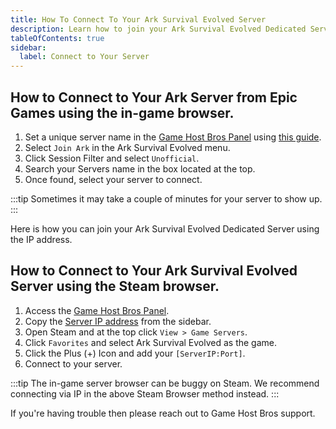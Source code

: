 ---
title: How To Connect To Your Ark Survival Evolved Server
description: Learn how to join your Ark Survival Evolved Dedicated Server using the IP address.
tableOfContents: true
sidebar:
  label: Connect to Your Server
---

## How to Connect to Your Ark Server from Epic Games using the in-game browser. 

1. Set a unique server name in the [Game Host Bros Panel](https://panel.gamehostbros.com/) using [this guide](https://guides.gamehostbros.com/games/ark-survival-evolved/change-server-name/).
2. Select `Join Ark` in the Ark Survival Evolved menu.
3. Click Session Filter and select `Unofficial`.
4. Search your Servers name in the box located at the top.
5. Once found, select your server to connect.

:::tip
Sometimes it may take a couple of minutes for your server to show up.
:::

Here is how you can join your Ark Survival Evolved Dedicated Server using the IP address.

## How to Connect to Your Ark Survival Evolved Server using the Steam browser.

1. Access the [Game Host Bros Panel](https://panel.gamehostbros.com/).
2. Copy the [Server IP address](https://www.youtube.com/watch?v=Ap7DtDF-wYg) from the sidebar.
3. Open Steam and at the top click `View > Game Servers`.
4. Click `Favorites` and select Ark Survival Evolved as the game.
5. Click the Plus (+) Icon and add your `[ServerIP:Port]`.
6. Connect to your server.

:::tip
The in-game server browser can be buggy on Steam. We recommend connecting via IP in the above Steam Browser method instead.
:::

If you're having trouble then please reach out to Game Host Bros support.

